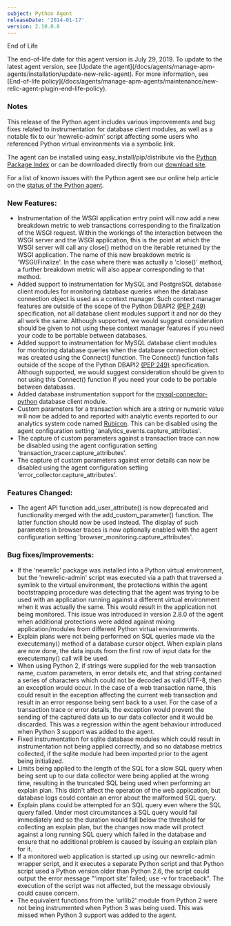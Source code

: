 ```yaml
---
subject: Python Agent
releaseDate: '2014-01-17'
version: 2.10.0.8
---
```


End of Life

<Callout variant="important">
  The end-of-life date for this agent version is July 29, 2019. To update to the latest agent version, see [Update the agent](/docs/agents/manage-apm-agents/installation/update-new-relic-agent). For more information, see [End-of-life policy](/docs/agents/manage-apm-agents/maintenance/new-relic-agent-plugin-end-life-policy).
</Callout>

### Notes

This release of the Python agent includes various improvements and bug fixes related to instrumentation for database client modules, as well as a notable fix to our 'newrelic-admin' script affecting some users who referenced Python virtual environments via a symbolic link.

The agent can be installed using easy_install/pip/distribute via the [Python Package Index](https://pypi.python.org/pypi/newrelic) or can be downloaded directly from our [download site](http://download.newrelic.com/python_agent/release/).

For a list of known issues with the Python agent see our online help article on the [status of the Python agent](https://newrelic.com/docs/python/status-of-python-agent).

### New Features:

* Instrumentation of the WSGI application entry point will now add a new breakdown metric to web transactions corresponding to the finalization of the WSGI request. Within the workings of the interaction between the WSGI server and the WSGI application, this is the point at which the WSGI server will call any close() method on the iterable returned by the WSGI application. The name of this new breakdown metric is 'WSGI/Finalize'. In the case where there was actually a 'close()' method, a further breakdown metric will also appear corresponding to that method.
* Added support to instrumentation for MySQL and PostgreSQL database client modules for monitoring database queries when the database connection object is used as a context manager. Such context manager features are outside of the scope of the Python DBAPI2 [(PEP 249)](http://www.python.org/dev/peps/pep-0249/) specification, not all database client modules support it and nor do they all work the same. Although supported, we would suggest consideration should be given to not using these context manager features if you need your code to be portable between databases.
* Added support to instrumentation for MySQL database client modules for monitoring database queries when the database connection object was created using the Connect() function. The Connect() function falls outside of the scope of the Python DBAPI2 [(PEP 249)](http://www.python.org/dev/peps/pep-0249/) specification. Although supported, we would suggest consideration should be given to not using this Connect() function if you need your code to be portable between databases.
* Added database instrumentation support for the [mysql-connector-python](https://pypi.python.org/pypi/mysql-connector-python) database client module.
* Custom parameters for a transaction which are a string or numeric value will now be added to and reported with analytic events reported to our analytics system code named [Rubicon](http://newrelic.com/software-analytics). This can be disabled using the agent configuration setting 'analytics_events.capture_attributes'.
* The capture of custom parameters against a transaction trace can now be disabled using the agent configuration setting 'transaction_tracer.capture_attributes'.
* The capture of custom parameters against error details can now be disabled using the agent configuration setting 'error_collector.capture_attributes'.

### Features Changed:

* The agent API function add_user_attribute() is now deprecated and functionality merged with the add_custom_parameter() function. The latter function should now be used instead. The display of such parameters in browser traces is now optionally enabled with the agent configuration setting 'browser_monitoring.capture_attributes'.

### Bug fixes/Improvements:

* If the 'newrelic' package was installed into a Python virtual environment, but the 'newrelic-admin' script was executed via a path that traversed a symlink to the virtual environment, the protections within the agent bootstrapping procedure was detecting that the agent was trying to be used with an application running against a different virtual environment when it was actually the same. This would result in the application not being monitored. This issue was introduced in version 2.8.0 of the agent when additional protections were added against mixing application/modules from different Python virtual environments.
* Explain plans were not being performed on SQL queries made via the executemany() method of a database cursor object. When explain plans are now done, the data inputs from the first row of input data for the executemany() call will be used.
* When using Python 2, if strings were supplied for the web transaction name, custom parameters, in error details etc, and that string contained a series of characters which could not be decoded as valid UTF-8, then an exception would occur. In the case of a web transaction name, this could result in the exception affecting the current web transaction and result in an error response being sent back to a user. For the case of a transaction trace or error details, the exception would prevent the sending of the captured data up to our data collector and it would be discarded. This was a regression within the agent behaviour introduced when Python 3 support was added to the agent.
* Fixed instrumentation for sqlite database modules which could result in instrumentation not being applied correctly, and so no database metrics collected, if the sqlite module had been imported prior to the agent being initialized.
* Limits being applied to the length of the SQL for a slow SQL query when being sent up to our data collector were being applied at the wrong time, resulting in the truncated SQL being used when performing an explain plan. This didn't affect the operation of the web application, but database logs could contain an error about the malformed SQL query.
* Explain plans could be attempted for an SQL query even where the SQL query failed. Under most circumstances a SQL query would fail immediately and so the duration would fall below the threshold for collecting an explain plan, but the changes now made will protect against a long running SQL query which failed in the database and ensure that no additional problem is caused by issuing an explain plan for it.
* If a monitored web application is started up using our newrelic-admin wrapper script, and it executes a separate Python script and that Python script used a Python version older than Python 2.6, the script could output the error message "'import site' failed; use -v for traceback". The execution of the script was not affected, but the message obviously could cause concern.
* The equivalent functions from the 'urllib2' module from Python 2 were not being instrumented when Python 3 was being used. This was missed when Python 3 support was added to the agent.
